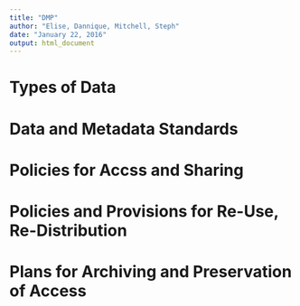 ```yaml
---
title: "DMP"
author: "Elise, Dannique, Mitchell, Steph"
date: "January 22, 2016"
output: html_document
---
```




# Types of Data

# Data and Metadata Standards

# Policies for Accss and Sharing

# Policies and Provisions for Re-Use, Re-Distribution

# Plans for Archiving and Preservation of Access